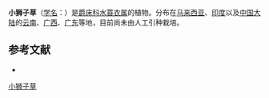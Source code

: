 {{Speciesbox
| name = 小狮子草
| status = 
| status_system = 
| image = Hygrophila polysperma.JPG
| genus = Hygrophila
| species = polysperma
| authority = T. Anders.
}}

'''小狮子草'''（[[学名|学名]]：{{lang|la|''Hygrophila polysperma''}}）是[[爵床科|爵床科]][[水蓑衣属|水蓑衣属]]的植物。分布在[[马来西亚|马来西亚]]、[[印度|印度]]以及[[中国大陆|中国大陆]]的[[云南|云南]]、[[广西|广西]]、[[广东|广东]]等地，目前尚未由人工引种栽培。

== 参考文献 ==
<div class="references-small">
* {{cite web| url =http://www.bioinfo.cn/db05/KmzwSpecies.php?action=view&id=194| title =小狮子草| work =《中国高等植物数据库全库》| publisher =中国科学院微生物研究所| author =昆明植物研究所| accessdate =2009-02-21| deadurl =yes| archiveurl =https://web.archive.org/web/20160305050124/http://www.bioinfo.cn/db05/KmzwSpecies.php?action=view&id=194| archivedate =2016-03-05}}
</div>
{{Taxonbar|from=Q1661596}}

[[Category:水蓑衣属|小狮子草]]


{{植物小作品}}